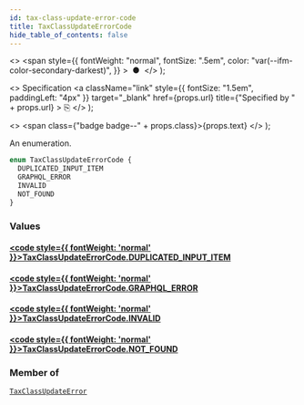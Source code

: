 ```yaml
---
id: tax-class-update-error-code
title: TaxClassUpdateErrorCode
hide_table_of_contents: false
---
```


  <>
    <span
      style={{
        fontWeight: "normal",
        fontSize: ".5em",
        color: "var(--ifm-color-secondary-darkest)",
      }}
    >
      &nbsp;●&nbsp;
    </span>
  </>
);

  <>
    Specification
    <a
      className="link"
      style={{ fontSize: "1.5em", paddingLeft: "4px" }}
      target="\_blank"
      href={props.url}
      title={"Specified by " + props.url}
    >
      ⎘
    </a>
  </>
);

  <>
    <span class={"badge badge--" + props.class}>{props.text}</span>
  </>
);

An enumeration.

```graphql
enum TaxClassUpdateErrorCode {
  DUPLICATED_INPUT_ITEM
  GRAPHQL_ERROR
  INVALID
  NOT_FOUND
}
```

### Values

#### [<code style={{ fontWeight: 'normal' }}>TaxClassUpdateErrorCode.<b>DUPLICATED_INPUT_ITEM</b></code>](#)

>

#### [<code style={{ fontWeight: 'normal' }}>TaxClassUpdateErrorCode.<b>GRAPHQL_ERROR</b></code>](#)

>

#### [<code style={{ fontWeight: 'normal' }}>TaxClassUpdateErrorCode.<b>INVALID</b></code>](#)

>

#### [<code style={{ fontWeight: 'normal' }}>TaxClassUpdateErrorCode.<b>NOT_FOUND</b></code>](#)

>

### Member of

[`TaxClassUpdateError`](../../api-reference/objects/tax-class-update-error) <Badge class="secondary" text="object"/>
